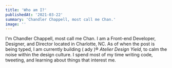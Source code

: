 ```yaml
---
title: 'Who am I?'
publishedAt: '2021-03-22'
summary: 'Chandler Chappell, most call me Chan.'
image: ''
---
```


I'm Chandler Chappell, most call me Chan.
I am a Front-end Developer, Designer, and Director located in Charlotte, NC. As of when the post is being typed, I am currently building ( ady )® _Atelier Design Yield_, to calm the noise within the design culture.
I spend most of my time writing code, tweeting, and learning about things that interest me.
